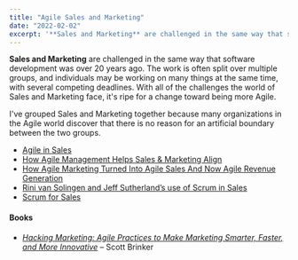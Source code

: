 ```yaml
---
title: "Agile Sales and Marketing"
date: "2022-02-02"
excerpt: '**Sales and Marketing** are challenged in the same way that software development was over'
---
```


**Sales and Marketing** are challenged in the same way that software development was over 20 years ago. The work is often split over multiple groups, and individuals may be working on many things at the same time, with several competing deadlines. With all of the challenges the world of Sales and Marketing face, it's ripe for a change toward being more Agile.

I've grouped Sales and Marketing together because many organizations in the Agile world discover that there is no reason for an artificial boundary between the two groups.

<HighlightBox heading="Resource Links" variant="resourceLinks">

- [Agile in Sales](https://resources.scrumalliance.org/Article/agile-in-sales)
- [How Agile Management Helps Sales & Marketing Align](https://www.agilesherpas.com/blog/agile-management-sales-marketing)
- [How Agile Marketing Turned Into Agile Sales And Now Agile Revenue Generation](https://www.square2marketing.com/blog/how-agile-marketing-turned-into-agile-sales-and-now-agile-revenue-generation)
- [Rini van Solingen and Jeff Sutherland’s use of Scrum in Sales](https://www.agilealliance.org/wp-content/uploads/2016/01/Scrum-in-Sales-vs20110210.pdf)
- [Scrum for Sales](https://www.leadingagile.com/2013/05/agile-and-sales-reflections-on-my-first-scrum-sales-team-2/)

</HighlightBox>

#### Books

- [_Hacking Marketing: Agile Practices to Make Marketing Smarter, Faster, and More Innovative_](https://www.amazon.com/Hacking-Marketing-Practices-Smarter-Innovative/dp/1119183170/&tag=notesfromatoo-20) – Scott Brinker
